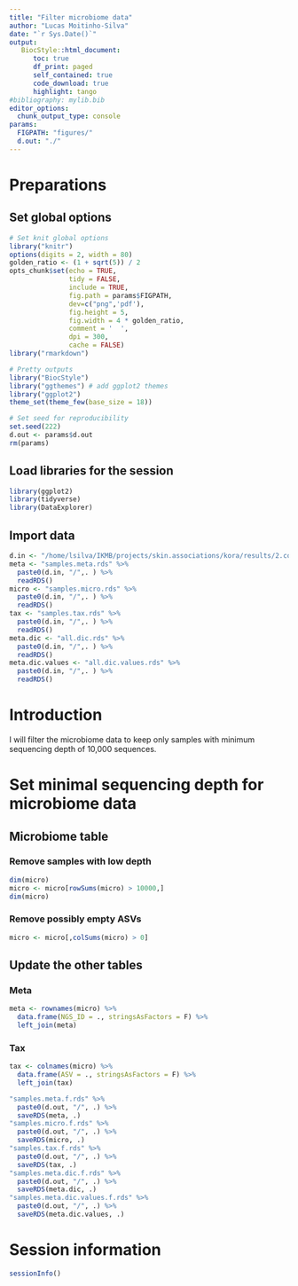 ```yaml
---
title: "Filter microbiome data"
author: "Lucas Moitinho-Silva"
date: "`r Sys.Date()`"
output:
   BiocStyle::html_document:
      toc: true
      df_print: paged
      self_contained: true
      code_download: true
      highlight: tango
#bibliography: mylib.bib
editor_options:
  chunk_output_type: console
params:
  FIGPATH: "figures/"
  d.out: "./"
---
```




# Preparations

## Set global options

```r
# Set knit global options
library("knitr")
options(digits = 2, width = 80)
golden_ratio <- (1 + sqrt(5)) / 2
opts_chunk$set(echo = TRUE,
               tidy = FALSE,
               include = TRUE,
               fig.path = params$FIGPATH,
               dev=c("png",'pdf'),
               fig.height = 5,
               fig.width = 4 * golden_ratio,
               comment = '  ',
               dpi = 300,
               cache = FALSE)
library("rmarkdown")

# Pretty outputs
library("BiocStyle")
library("ggthemes") # add ggplot2 themes
library("ggplot2")
theme_set(theme_few(base_size = 18))

# Set seed for reproducibility
set.seed(222)
d.out <- params$d.out
rm(params)
```


## Load libraries for the session

```r
library(ggplot2)
library(tidyverse)
library(DataExplorer)
```

## Import data
```r
d.in <- "/home/lsilva/IKMB/projects/skin.associations/kora/results/2.combine.metadata.microbiome/"
meta <- "samples.meta.rds" %>%
  paste0(d.in, "/",. ) %>%
  readRDS()
micro <- "samples.micro.rds" %>%
  paste0(d.in, "/",. ) %>%
  readRDS()
tax <- "samples.tax.rds" %>%
  paste0(d.in, "/",. ) %>%
  readRDS()
meta.dic <- "all.dic.rds" %>%
  paste0(d.in, "/",. ) %>%
  readRDS()
meta.dic.values <- "all.dic.values.rds" %>%
  paste0(d.in, "/",. ) %>%
  readRDS()
```

# Introduction

I will filter the microbiome data to keep only samples with minimum sequencing depth of 10,000 sequences.

# Set minimal sequencing depth for microbiome data

## Microbiome table

### Remove samples with low depth
```r
dim(micro)
micro <- micro[rowSums(micro) > 10000,]
dim(micro)
```

### Remove possibly empty ASVs

```r
micro <- micro[,colSums(micro) > 0]
```

## Update the other tables

### Meta
```r
meta <- rownames(micro) %>%
  data.frame(NGS_ID = ., stringsAsFactors = F) %>%
  left_join(meta)
```

### Tax

```r
tax <- colnames(micro) %>%
  data.frame(ASV = ., stringsAsFactors = F) %>%
  left_join(tax)
```


```r
"samples.meta.f.rds" %>%
  paste0(d.out, "/", .) %>%
  saveRDS(meta, .)
"samples.micro.f.rds" %>%
  paste0(d.out, "/", .) %>%
  saveRDS(micro, .)
"samples.tax.f.rds" %>%
  paste0(d.out, "/", .) %>%
  saveRDS(tax, .)
"samples.meta.dic.f.rds" %>%
  paste0(d.out, "/", .) %>%
  saveRDS(meta.dic, .)
"samples.meta.dic.values.f.rds" %>%
  paste0(d.out, "/", .) %>%
  saveRDS(meta.dic.values, .)
```


# Session information

```r
sessionInfo()
```
